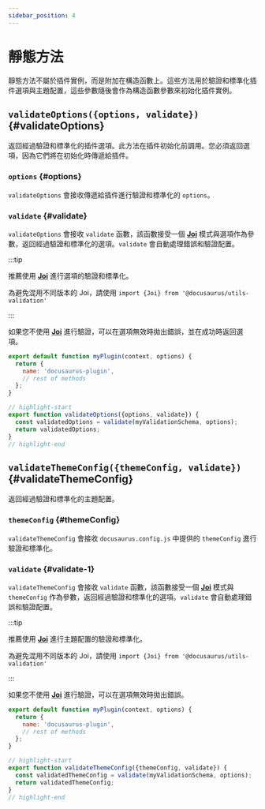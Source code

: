 ```yaml
---
sidebar_position: 4
---
```


# 靜態方法

靜態方法不屬於插件實例，而是附加在構造函數上。這些方法用於驗證和標準化插件選項與主題配置，這些參數隨後會作為構造函數參數來初始化插件實例。

## `validateOptions({options, validate})` {#validateOptions}

返回經過驗證和標準化的插件選項。此方法在插件初始化前調用。您必須返回選項，因為它們將在初始化時傳遞給插件。

### `options` {#options}

`validateOptions` 會接收傳遞給插件進行驗證和標準化的 `options`。

### `validate` {#validate}

`validateOptions` 會接收 `validate` 函數，該函數接受一個 **[Joi](https://www.npmjs.com/package/joi)** 模式與選項作為參數，返回經過驗證和標準化的選項。`validate` 會自動處理錯誤和驗證配置。

:::tip

推薦使用 **[Joi](https://www.npmjs.com/package/joi)** 進行選項的驗證和標準化。

為避免混用不同版本的 Joi，請使用 `import {Joi} from '@docusaurus/utils-validation'`

:::

如果您不使用 **[Joi](https://www.npmjs.com/package/joi)** 進行驗證，可以在選項無效時拋出錯誤，並在成功時返回選項。

```js title="my-plugin/src/index.js"
export default function myPlugin(context, options) {
  return {
    name: 'docusaurus-plugin',
    // rest of methods
  };
}

// highlight-start
export function validateOptions({options, validate}) {
  const validatedOptions = validate(myValidationSchema, options);
  return validatedOptions;
}
// highlight-end
```

## `validateThemeConfig({themeConfig, validate})` {#validateThemeConfig}

返回經過驗證和標準化的主題配置。

### `themeConfig` {#themeConfig}

`validateThemeConfig` 會接收 `docusaurus.config.js` 中提供的 `themeConfig` 進行驗證和標準化。

### `validate` {#validate-1}

`validateThemeConfig` 會接收 `validate` 函數，該函數接受一個 **[Joi](https://www.npmjs.com/package/joi)** 模式與 `themeConfig` 作為參數，返回經過驗證和標準化的選項。`validate` 會自動處理錯誤和驗證配置。

:::tip

推薦使用 **[Joi](https://www.npmjs.com/package/joi)** 進行主題配置的驗證和標準化。

為避免混用不同版本的 Joi，請使用 `import {Joi} from '@docusaurus/utils-validation'`

:::

如果您不使用 **[Joi](https://www.npmjs.com/package/joi)** 進行驗證，可以在選項無效時拋出錯誤。

```js title="my-theme/src/index.js"
export default function myPlugin(context, options) {
  return {
    name: 'docusaurus-plugin',
    // rest of methods
  };
}

// highlight-start
export function validateThemeConfig({themeConfig, validate}) {
  const validatedThemeConfig = validate(myValidationSchema, options);
  return validatedThemeConfig;
}
// highlight-end
```